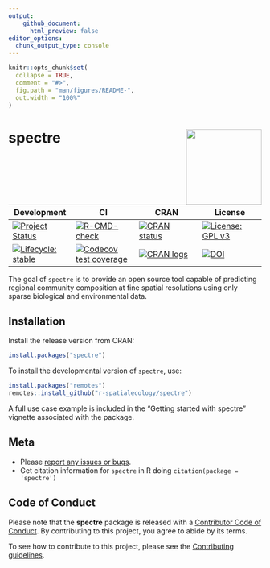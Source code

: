 ```yaml
---
output: 
    github_document:
      html_preview: false
editor_options: 
  chunk_output_type: console
---
```


<!-- README.md is generated from README.Rmd. Please edit that file -->

```r
knitr::opts_chunk$set(
  collapse = TRUE,
  comment = "#>",
  fig.path = "man/figures/README-",
  out.width = "100%"
)
```

# spectre <img src='man/figures/spectre.png' align="right" width="150" /></a>

<!-- badges: start -->

| Development | CI | CRAN | License |
|---|---|---|---|
| [![Project Status](https://www.repostatus.org/badges/latest/active.svg)](https://www.repostatus.org/#active) | [![R-CMD-check](https://github.com/r-spatialecology/spectre/actions/workflows/r-cmd-check.yml/badge.svg)](https://github.com/r-spatialecology/spectre/actions/workflows/r-cmd-check.yml) | [![CRAN status](https://www.r-pkg.org/badges/version/spectre)](https://CRAN.R-project.org/package=spectre) | [![License: GPL v3](https://img.shields.io/badge/License-GPLv3-blue.svg)](https://www.gnu.org/licenses/gpl-3.0) |
| [![Lifecycle: stable](https://img.shields.io/badge/lifecycle-stable-brightgreen.svg)](https://lifecycle.r-lib.org/articles/stages.html#stable) | [![Codecov test coverage](https://codecov.io/gh/r-spatialecology/spectre/graph/badge.svg)](https://app.codecov.io/gh/r-spatialecology/spectre) | [![CRAN logs](https://cranlogs.r-pkg.org/badges/grand-total/spectre)](https://CRAN.R-project.org/package=spectre) | [![DOI](https://img.shields.io/badge/DOI-10.1111/ecog.06272-blue.svg)](https://doi.org/10.1111/ecog.06272) |

<!-- badges: end -->

The goal of `spectre` is to provide an open source tool capable of predicting regional community composition at fine spatial resolutions using only sparse biological and environmental data. 

## Installation

Install the release version from CRAN:
```r
install.packages("spectre")
```

To install the developmental version of `spectre`, use:
```r
install.packages("remotes")
remotes::install_github("r-spatialecology/spectre")
```

A full use case example is included in the "Getting started with spectre" vignette associated with the package.

## Meta
- Please [report any issues or bugs](https://github.com/r-spatialecology/spectre/issues/new).
- Get citation information for `spectre` in R doing `citation(package = 'spectre')`

## Code of Conduct

Please note that the **spectre** package is released with a [Contributor Code of Conduct](CODE_OF_CONDUCT.md). By contributing to this project, you agree to abide by its terms.

To see how to contribute to this project, please see the [Contributing guidelines](CONTRIBUTING.md).
